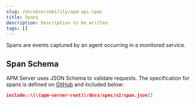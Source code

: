 ```yaml
---
slug: /en/observability/apm-api-span
title: Spans
description: Description to be written
tags: []
---
```


<div id="apm-api-span"></div>

Spans are events captured by an agent occurring in a monitored service.

<div id="apm-api-span-schema"></div>

## Span Schema

APM Server uses JSON Schema to validate requests. The specification for spans is defined on
[GitHub](https://github.com/elastic/apm-server/blob/((minor-version))/docs/spec/v2/span.json) and included below:

```json
include::\(\(apm-server-root))/docs/spec/v2/span.json[]
```
